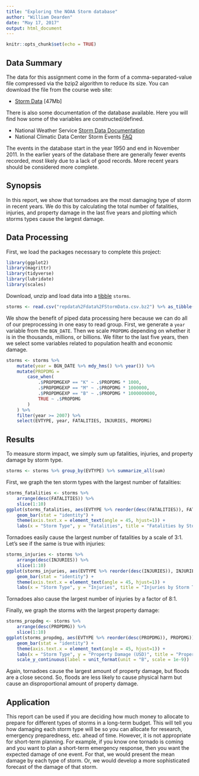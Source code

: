 ```yaml
---
title: "Exploring the NOAA Storm database"
author: "William Dearden"
date: "May 17, 2017"
output: html_document
---
```


```r
knitr::opts_chunk$set(echo = TRUE)
```

## Data Summary

The data for this assignment come in the form of a comma-separated-value file compressed via the bzip2 algorithm to reduce its size. You can download the file from the course web site:

* [Storm Data](https://d396qusza40orc.cloudfront.net/repdata%2Fdata%2FStormData.csv.bz2) [47Mb]

There is also some documentation of the database available. Here you will find how some of the variables are constructed/defined.

* National Weather Service [Storm Data Documentation](https://d396qusza40orc.cloudfront.net/repdata%2Fpeer2_doc%2Fpd01016005curr.pdf)
* National Climatic Data Center Storm Events [FAQ](https://d396qusza40orc.cloudfront.net/repdata%2Fpeer2_doc%2FNCDC%20Storm%20Events-FAQ%20Page.pdf)

The events in the database start in the year 1950 and end in November 2011. In the earlier years of the database there are generally fewer events recorded, most likely due to a lack of good records. More recent years should be considered more complete.

## Synopsis

In this report, we show that tornadoes are the most damaging type of storm in recent years. We do this by calculating the total number of fatalities, injuries, and property damage in the last five years and plotting which storms types cause the largest damage.

## Data Processing

First, we load the packages necessary to complete this project:
```r

library(ggplot2)
library(magrittr)
library(tidyverse)
library(lubridate)
library(scales)

```

Download, unzip and load data into a [tibble](https://cran.r-project.org/web/packages/tibble/vignettes/tibble.html) `storms`. 
```r
storms <- read.csv("repdata%2Fdata%2FStormData.csv.bz2") %>% as_tibble()
```

We show the benefit of piped data processing here because we can do all of our preprocessing in one easy to read group. First, we generate a `year` variable from the `BGN_DATE`. Then we scale `PROPDMG` depending on whether it is in the thousands, millions, or billions. We filter to the last five years, then we select some variables related to population health and economic damage.

```r
storms <- storms %>%
    mutate(year = BGN_DATE %>% mdy_hms() %>% year()) %>%
    mutate(PROPDMG =
        case_when(
            .$PROPDMGEXP == "K" ~ .$PROPDMG * 1000,
            .$PROPDMGEXP == "M" ~ .$PROPDMG * 1000000,
            .$PROPDMGEXP == "B" ~ .$PROPDMG * 1000000000,
            TRUE ~ .$PROPDMG
        )
    ) %>%
    filter(year >= 2007) %>%
    select(EVTYPE, year, FATALITIES, INJURIES, PROPDMG)
```


## Results

To measure storm impact, we simply sum up fatalities, injuries, and property damage by storm type.

```r
storms <- storms %>% group_by(EVTYPE) %>% summarize_all(sum)
```

First, we graph the ten storm types with the largest number of fatalities:

```r
storms_fatalities <- storms %>%
    arrange(desc(FATALITIES)) %>%
    slice(1:10)
ggplot(storms_fatalities, aes(EVTYPE %>% reorder(desc(FATALITIES)), FATALITIES)) +
    geom_bar(stat = "identity") +
    theme(axis.text.x = element_text(angle = 45, hjust=1)) +
    labs(x = "Storm Type", y = "Fatalities", title = "Fatalities by Storm Type (2007-2011)")
```

Tornadoes easily cause the largest number of fatalities by a scale of 3:1. Let's see if the same is true with injuries:

```r
storms_injuries <- storms %>%
    arrange(desc(INJURIES)) %>%
    slice(1:10)
ggplot(storms_injuries, aes(EVTYPE %>% reorder(desc(INJURIES)), INJURIES)) +
    geom_bar(stat = "identity") +
    theme(axis.text.x = element_text(angle = 45, hjust=1)) +
    labs(x = "Storm Type", y = "Injuries", title = "Injuries by Storm Type (2007-2011)")
```

Tornadoes also cause the largest number of injuries by a factor of 8:1.

Finally, we graph the storms with the largest property damage:

```r
storms_propdmg <- storms %>%
    arrange(desc(PROPDMG)) %>%
    slice(1:10)
ggplot(storms_propdmg, aes(EVTYPE %>% reorder(desc(PROPDMG)), PROPDMG)) +
    geom_bar(stat = "identity") +
    theme(axis.text.x = element_text(angle = 45, hjust=1)) +
    labs(x = "Storm Type", y = "Property Damage (USD)", title = "Property Damage by Storm Type (2007-2011)") +
    scale_y_continuous(label = unit_format(unit = "B", scale = 1e-9))
```

Again, tornadoes cause the largest amount of property damage, but floods are a close second. So, floods are less likely to cause physical harm but cause an disproportional amount of property damage.


## Application

This report can be used if you are deciding how much money to allocate to prepare for different types of storms in a long-term budget. This will tell you how damaging each storm type will be so you can allocate for research, emergency preparedness, etc. ahead of time. However, it is not appropriate for short-term planning. For example, if you know one tornado is coming and you want to plan a short-term emergency response, then you want the expected damage of one event. For that, we would present the mean damage by each type of storm. Or, we would develop a more sophisticated forecast of the damage of that storm.
